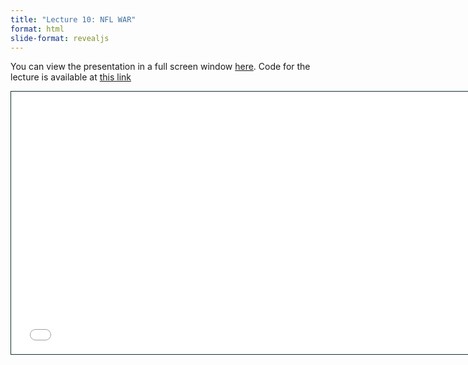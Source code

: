 ```yaml
---
title: "Lecture 10: NFL WAR"
format: html
slide-format: revealjs
---
```


You can view the presentation in a full screen window [here](raw_slides/slides_10.html){target="_blank"}.
Code for the lecture is available at [this link](../lectures/lecture10.qmd)

<div>

```{=html}
<iframe class="slide-deck" src="raw_slides/slides_10.html" height="420" width="747" style="border: 1px solid #123233;"></iframe>
```

</div>
